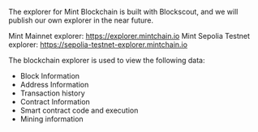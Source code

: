The explorer for Mint Blockchain is built with Blockscout, and we will publish our own explorer in the near future.

Mint Mainnet explorer: https://explorer.mintchain.io
Mint Sepolia Testnet explorer: https://sepolia-testnet-explorer.mintchain.io

The blockchain explorer is used to view the following data:

* Block Information
* Address Information
* Transaction history
* Contract Information
* Smart contract code and execution
* Mining information
